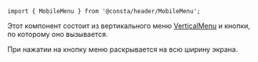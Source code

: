 
```tsx
import { MobileMenu } from '@consta/header/MobileMenu';
```

Этот компонент состоит из вертикального меню [VerticalMenu](##LIBS.STAND|stand:header-components-verticalmenu-stable) и кнопки, по которому оно вызывается.

При нажатии на кнопку меню раскрывается на всю ширину экрана.
